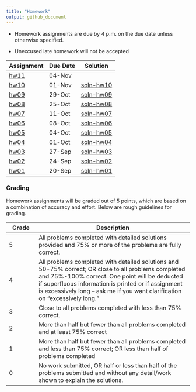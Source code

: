 ```yaml
---
title: "Homework" 
output: github_document
---
```


- Homework assignments are due by 4 p.m. on the due date unless otherwise specified. 

- Unexcused late homework will not be accepted

Assignment |Due Date | Solution
-----|---------|--------
[hw11](hw11.pdf) | 04-Nov | 
[hw10](hw10.pdf) | 01-Nov |  [soln-hw10](soln-hw10.pdf)
[hw09](hw09.pdf) | 29-Oct |  [soln-hw09](soln-hw09.pdf)
[hw08](hw08.pdf) | 25-Oct |  [soln-hw08](soln-hw08.pdf)
[hw07](hw07.pdf) | 11-Oct |  [soln-hw07](soln-hw07.pdf)
[hw06](hw06.pdf) | 08-Oct |  [soln-hw06](soln-hw06.pdf)
[hw05](hw05.pdf) | 04-Oct |  [soln-hw05](soln-hw05.pdf)
[hw04](hw04.pdf) | 01-Oct |  [soln-hw04](soln-hw04.pdf)
[hw03](hw03.pdf) | 27-Sep |  [soln-hw03](soln-hw03.pdf)
[hw02](hw02.pdf) | 24-Sep |  [soln-hw02](soln-hw02.pdf)
[hw01](hw01.pdf) | 20-Sep |  [soln-hw01](soln-hw01.pdf)



### Grading

Homework assignments will be graded out of 5 points, which are based on a combination of accuracy and effort. Below are rough guidelines for grading.

Grade | Description
------|------------------------------
5 |	All problems completed with detailed solutions provided and 75% or more of the problems are fully correct.
4 |	All problems completed with detailed solutions and 50-75% correct; OR close to all problems completed and 75%-100% correct. One point will be deducted if superfluous information is printed or if assignment is excessively long – ask me if you want clarification on "excessively long."
3	| Close to all problems completed with less than 75% correct.
2	| More than half but fewer than all problems completed and at least 75% correct
1	| More than half but fewer than all problems completed and less than 75% correct; OR less than half of problems completed
0	| No work submitted, OR half or less than half of the problems submitted and without any detail/work shown to explain the solutions.